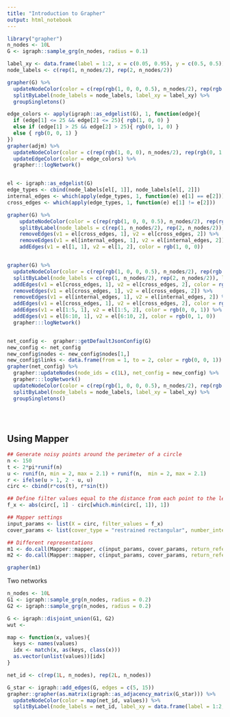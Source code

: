 ```yaml
---
title: "Introduction to Grapher"
output: html_notebook
---
```


```r
library("grapher")
n_nodes <- 10L
G <- igraph::sample_grg(n_nodes, radius = 0.1)

label_xy <- data.frame(label = 1:2, x = c(0.05, 0.95), y = c(0.5, 0.5))
node_labels <- c(rep(1, n_nodes/2), rep(2, n_nodes/2))

grapher(G) %>% 
  updateNodeColor(color = c(rep(rgb(1, 0, 0, 0.5), n_nodes/2), rep(rgb(0, 1, 0, 0.5), n_nodes/2))) %>% 
  splitByLabel(node_labels = node_labels, label_xy = label_xy) %>% 
  groupSingletons()

edge_colors <- apply(igraph::as_edgelist(G), 1, function(edge){ 
  if (edge[1] <= 25 && edge[2] <= 25){ rgb(1, 0, 0) } 
  else if (edge[1] > 25 && edge[2] > 25){ rgb(0, 1, 0) } 
  else { rgb(0, 0, 1) }
})
grapher(adjm) %>% 
  updateNodeColor(color = c(rep(rgb(1, 0, 0), n_nodes/2), rep(rgb(0, 1, 0), n_nodes/2))) %>% 
  updateEdgeColor(color = edge_colors) %>% 
  grapher:::logNetwork()


el <- igraph::as_edgelist(G) 
edge_types <- cbind(node_labels[el[, 1]], node_labels[el[, 2]])
internal_edges <- which(apply(edge_types, 1, function(e) e[1] == e[2]))
cross_edges <- which(apply(edge_types, 1, function(e) e[1] != e[2]))

grapher(G) %>% 
    updateNodeColor(color = c(rep(rgb(1, 0, 0, 0.5), n_nodes/2), rep(rgb(0, 1, 0, 0.5), n_nodes/2))) %>% 
    splitByLabel(node_labels = c(rep(1, n_nodes/2), rep(2, n_nodes/2)), label_xy = label_xy) %>% 
    removeEdges(v1 = el[cross_edges, 1], v2 = el[cross_edges, 2]) %>% 
    removeEdges(v1 = el[internal_edges, 1], v2 = el[internal_edges, 2]) %>% 
    addEdges(v1 = el[1, 1], v2 = el[1, 2], color = rgb(1, 0, 0))


grapher(G) %>% 
  updateNodeColor(color = c(rep(rgb(1, 0, 0, 0.5), n_nodes/2), rep(rgb(0, 1, 0, 0.5), n_nodes/2))) %>% 
  splitByLabel(node_labels = c(rep(1, n_nodes/2), rep(2, n_nodes/2)), label_xy = label_xy) %>% 
  addEdges(v1 = el[cross_edges, 1], v2 = el[cross_edges, 2], color = rgb(0, 0, 1))
  removeEdges(v1 = el[cross_edges, 1], v2 = el[cross_edges, 2]) %>% 
  removeEdges(v1 = el[internal_edges, 1], v2 = el[internal_edges, 2]) %>% 
  addEdges(v1 = el[cross_edges, 1], v2 = el[cross_edges, 2], color = rgb(0, 0, 1)) %>% 
  addEdges(v1 = el[1:5, 1], v2 = el[1:5, 2], color = rgb(0, 0, 1)) %>% 
  addEdges(v1 = el[6:10, 1], v2 = el[6:10, 2], color = rgb(0, 1, 0))
  grapher:::logNetwork()


net_config <-  grapher::getDefaultJsonConfig(G)
new_config <- net_config
new_config$nodes <- new_config$nodes[1,]
new_config$links <- data.frame(from = 1, to = 2, color = rgb(0, 0, 1))
grapher(net_config) %>% 
  grapher::updateNodes(node_ids = c(1L), net_config = new_config) %>% 
  grapher:::logNetwork()
  updateNodeColor(color = c(rep(rgb(1, 0, 0, 0.5), n_nodes/2), rep(rgb(0, 1, 0, 0.5), n_nodes/2))) %>% 
  splitByLabel(node_labels = node_labels, label_xy = label_xy) %>% 
  groupSingletons()

  
  
```

## Using Mapper

```r
## Generate noisy points around the perimeter of a circle 
n <- 150
t <- 2*pi*runif(n)
u <- runif(n, min = 2, max = 2.1) + runif(n,  min = 2, max = 2.1)
r <- ifelse(u > 1, 2 - u, u) 
circ <- cbind(r*cos(t), r*sin(t))

## Define filter values equal to the distance from each point to the left-most point in the circle 
f_x <- abs(circ[, 1] - circ[which.min(circ[, 1]), 1])

## Mapper settings
input_params <- list(X = circ, filter_values = f_x)
cover_params <- list(cover_type = "restrained rectangular", number_intervals = 5L, overlap = 0.20)

## Different representations
m1 <- do.call(Mapper::mapper, c(input_params, cover_params, return_reference = TRUE))
m2 <- do.call(Mapper::mapper, c(input_params, cover_params, return_reference = FALSE))
```

```r
grapher(m1)
```

Two networks
```r
n_nodes <- 10L
G1 <- igraph::sample_grg(n_nodes, radius = 0.2)
G2 <- igraph::sample_grg(n_nodes, radius = 0.2)

G <- igraph::disjoint_union(G1, G2)
wut <- 

map <- function(x, values){
  keys <- names(values)
  idx <- match(x, as(keys, class(x)))
  as.vector(unlist(values))[idx]
}

net_id <- c(rep(1L, n_nodes), rep(2L, n_nodes))

G_star <- igraph::add_edges(G, edges = c(5, 15))
grapher::grapher(as.matrix(igraph::as_adjacency_matrix(G_star))) %>% 
  updateNodeColor(color = map(net_id, values)) %>% 
  splitByLabel(node_labels = net_id, label_xy = data.frame(label = 1:2, x = c(0, 1), y = c(0.5, 0.5))) %>% 
  

```
